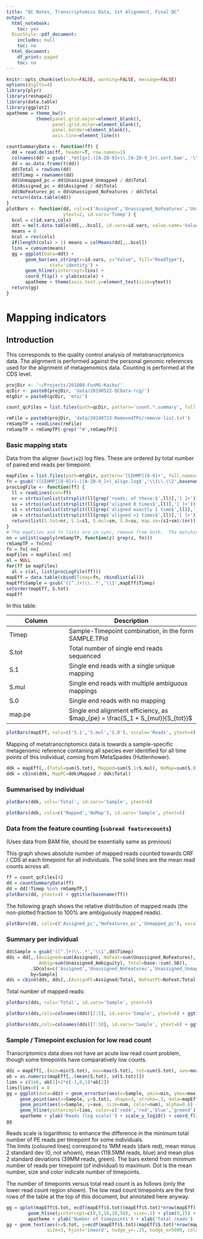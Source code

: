 ```yaml
---
title: "QC Notes, Transcriptomics Data, 1st Alignment, Final QC"
output:
  html_notebook:
    toc: yes
  BiocStyle::pdf_document:
    includes: null
    toc: no
  html_document:
    df_print: paged
    toc: no
---
```


```r
knitr::opts_chunk$set(echo=FALSE, warning=FALSE, message=FALSE)
options(digits=4)
library(plyr)
library(reshape2)
library(data.table)
library(ggplot2)
apatheme = theme_bw()+
           theme(panel.grid.major=element_blank(),
                 panel.grid.minor=element_blank(),
                 panel.border=element_blank(),
                 axis.line=element_line())

countSummaryData <- function(ff) {
  dd = read.delim(ff, header=T, row.names=1)
  colnames(dd) = gsub('.*mt[gx].([A-Z0-9]+\\.[A-Z0-9_]+).sort.bam', '\\1', colnames(dd))
  dd = as.data.frame(t(dd))
  dd$Total = rowSums(dd)
  dd$Timep = rownames(dd)
  dd$Unmapped_pc = dd$Unassigned_Unmapped / dd$Total
  dd$Assigned_pc = dd$Assigned / dd$Total
  dd$NoFeatures_pc = dd$Unassigned_NoFeatures / dd$Total
  return(data.table(dd))
}
plotBars <- function(dd, cols=c('Assigned','Unassigned_NoFeatures','Unassigned_Unmapped'), xscale='Reads', 
                     ytext=2, id.vars='Timep') {
  bcol = c(id.vars,cols)
  ddt = melt.data.table(dd[,..bcol], id.vars=id.vars, value.name='Value', variable.name='ReadType')
  means = 0
  bcol = rev(cols)
  if(length(cols) > 1) means = colMeans(dd[,..bcol])
  lins = cumsum(means)
  gg = ggplot(data=ddt) + 
       geom_bar(aes_string(x=id.vars, y="Value", fill="ReadType"),
                stat='identity') + 
       geom_hline(yintercept=lins) +
       coord_flip() + ylab(xscale) +
       apatheme + theme(axis.text.y=element_text(size=ytext))
  return(gg)
}
```

# Mapping indicators

## Introduction

This corresponds to the quality control analysis of metatranscriptomics data.  The alignment is performed against the personal genomic references used for the alignment of metagenomics data.
Counting is performed at the CDS level.

```r
projDir <- '~/Projects/201808-FunMG-Kaiko/'
qcDir <- paste0(projDir, 'data/20190522-QCData-rcg/')
mtgDir = paste0(qcDir, 'mtx/')

count_qcFiles = list.files(path=qcDir, pattern='count.*.summary', full.names=T)

rmFile = paste0(projDir, 'data/20190723-RemovedTPs/remove-list.txt')
rmSampTP = readLines(rmFile)
rmSampTP = rmSampTP[-grep('^#',rmSampTP)]
```

### Basic mapping stats

Data from the aligner (`bowtie2`) log files. These are ordered by total number of paired end reads per timepoint.
```r
mapFiles = list.files(path=mtgDir, pattern='[CEHMP][0-9]+', full.names=T)
fn = gsub('([CEHMP][0-9]+)-([A-Z0-9_]+)_align.log$','\\1\\.\\2',basename(mapFiles))
procLogFile <- function(ff) {
  ll = readLines(con=ff)
  nr = strtoi(unlist(strsplit(ll[grep('reads; of these:$',ll)],'[ ]+'))[1])
  su = strtoi(unlist(strsplit(ll[grep('aligned 0 times$',ll)],'[ ]+'))[2])
  s1 = strtoi(unlist(strsplit(ll[grep('aligned exactly 1 time$',ll)],'[ ]+'))[2])
  sm = strtoi(unlist(strsplit(ll[grep('aligned >1 times$',ll)],'[ ]+'))[2])
  return(list(S.tot=nr, S.1=s1, S.mul=sm, S.0=su, map.se=(s1+sm)/(nr)))
}
# The mapFiles and fn lists are in sync, remove from both.  The matching uses the fact that timepoint IDs uniquely identify samples
nn = unlist(sapply(rmSampTP, function(z) grep(z, fn)))
rmSampTP = fn[nn]
fn = fn[-nn]
mapFiles = mapFiles[-nn]
al = NULL
for(ff in mapFiles)
  al = c(al, list(procLogFile(ff)))
mapEff = data.table(cbind(Timep=fn, rbindlist(al)))
mapEff$Sample = gsub('([^.]+)\\..*','\\1',mapEff$Timep)
setorder(mapEff, S.tot)
mapEff
```

In this table:

Column  | Description
------- | ---------------
Timep   | Sample-Timepoint combination, in the form SAMPLE.TPid
S.tot   | Total number of single end reads sequenced
S.1     | Single end reads with a single unique mapping
S.mul   | Single end reads with multiple ambiguous mappings
S.0     | Single end reads with no mapping
map.pe  | Single end alignment efficiency, as $map_{pe} = \frac{S_1 + S_{mul}}{S_{tot}}$


```r
plotBars(mapEff, cols=c('S.1','S.mul','S.0'), xscale='Reads', ytext=4) + ggtitle('Raw alignment numbers')
```

Mapping of metatranscriptomics data is towards a sample-specific metagenomic reference containing all species ever identified for all time points of this individual, coming from MetaSpades (Huttenhower).

```r
ddk = mapEff[,.(Total=sum(S.tot), Mapped=sum(S.1+S.mul), NoMap=sum(S.0), Effic=mean(map.se)), by=Sample]
ddk = cbind(ddk, MapPC=ddk$Mapped / ddk$Total)
```

### Summarised by individual

```r
plotBars(ddk, cols='Total', id.vars='Sample', ytext=6)
```

```r
plotBars(ddk, cols=c('Mapped','NoMap'), id.vars='Sample', ytext=6)
```


### Data from the feature counting (`subread featurecounts`)

(Uses data from BAM file, should be essentially same as previous)

This graph shows absolute number of mapped reads counted towards ORF / CDS at each timepoint for all individuals. The solid lines are the mean read counts across all.
```r
ff = count_qcFiles[4]
dd = countSummaryData(ff)
dd = dd[!Timep %in% rmSampTP,]
plotBars(dd, ytext=4) + ggtitle(basename(ff))
```

The following graph shows the relative distribution of mapped reads (the non-plotted fraction to 100% are ambiguously mapped reads).
```r
plotBars(dd, cols=c('Assigned_pc','NoFeatures_pc','Unmapped_pc'), xscale='Fraction', ytext=4) + ggtitle(basename(ff))
```

### Summary per individual

```r
dd$Sample = gsub('([^.]+)\\..*','\\1',dd$Timep)
dds = dd[,.(Assigned=sum(Assigned), NoFeat=sum(Unassigned_NoFeatures), NoMap=sum(Unassigned_Unmapped), 
            Ambig=sum(Unassigned_Ambiguity), Total=base::sum(.SD)),
         .SDcols=c('Assigned','Unassigned_NoFeatures','Unassigned_Unmapped','Unassigned_Ambiguity'),
         by=Sample]
dds = cbind(dds, dds[,.(AssignPC=Assigned/Total, NoFeatPC=NoFeat/Total, NoMapPC=NoMap/Total, AmbigPC=Ambig/Total)])
```

Total number of mapped reads:
```r
plotBars(dds, cols='Total', id.vars='Sample', ytext=5)
```

```r
plotBars(dds,cols=colnames(dds)[2:5], id.vars='Sample', ytext=6) + ggtitle('Total per individual')
```

```r
plotBars(dds,cols=colnames(dds)[7:10], id.vars='Sample', ytext=6) + ggtitle('Fraction per individual')
```

### Sample / Timepoint exclusion for low read count

Transcriptomics data does not have an acute low read count problem, though some timepoints have comparatively low counts.
```r
ddz = mapEff[,.(min=min(S.tot), max=max(S.tot), tot=sum(S.tot), ave=mean(S.tot), num=.N), by=Sample]
ab = as.numeric(mapEff[,.(mean(S.tot), sd(S.tot))])
lims = c(1e6, ab[1]+2*c(-1,0,1)*ab[2])
lims[lims<0] = 0
gg = ggplot(data=ddz) + geom_errorbar(aes(x=Sample, ymin=min, ymax=max), size=.1) + 
     geom_point(aes(x=Sample, y=S.tot), shape=3, stroke=.3, data=mapEff) +
     geom_point(aes(x=Sample, y=ave, size=num, color=num), alpha=0.6) +
     geom_hline(yintercept=lims, color=c('red4','red','blue','green4')) +
     apatheme + ylab('Reads (log scale)') + scale_y_log10() + coord_flip()
gg
```

Reads scale is logarithmic to enhance the difference in the minimum total number of PE reads per timepoint for some individuals.  
The limits (coloured lines) correspond to 1MM reads (dark red), mean minus 2 standard dev (0, not whown), mean (118.5MM reads, blue) and mean plus 2 standard deviations (39MM reads, green).
The bars extend from minimum number of reads per timepoint (of individual) to maximum.  Dot is the mean number, size and color indicate number of timepoints.

The number of timepoints versus total read count is as follows (only the lower read count region shown).
The low read count timepoints are the first rows of the table at the top of this document, but annotated here anyway.
```r
gg = qplot(mapEff$S.tot, ecdf(mapEff$S.tot)(mapEff$S.tot)*nrow(mapEff), geom='step') +
        geom_hline(yintercept=c(0,5,10,20,50), size=.1) + ylim(0,15) + xlim(0,2e6) +
        apatheme + ylab('Number of timepoints') + xlab('Total reads')
gg + geom_text(aes(x=S.tot, y=ecdf(mapEff$S.tot)(mapEff$S.tot)*nrow(mapEff), label=Timep), data=mapEff, 
               size=3, hjust='inward', nudge_y=-.25, nudge_x=5000, color='blue3')
```

